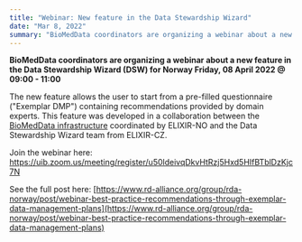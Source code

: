 ```yaml
---
title: "Webinar: New feature in the Data Stewardship Wizard"
date: "Mar 8, 2022"
summary: "BioMedData coordinators are organizing a webinar about a new feature in the Data Stewardship Wizard (DSW) for Norway Friday, 08 April 2022 @ 09:00 - 11:00"
---
```


**BioMedData coordinators are organizing a webinar about a new feature in the Data Stewardship Wizard (DSW) for Norway Friday, 08 April 2022 @ 09:00 - 11:00**

The new feature allows the user to start from a pre-filled questionnaire ("Exemplar DMP") containing recommendations provided by domain experts. This feature was developed in a collaboration between the [BioMedData infrastructure](/services/bio-med-data) coordinated by ELIXIR-NO and the Data Stewardship Wizard team from ELIXIR-CZ.

Join the webinar here: https://uib.zoom.us/meeting/register/u50ldeivqDkvHtRzj5Hxd5HIfBTblDzKjc7N

See the full post here: [https://www.rd-alliance.org/group/rda-norway/post/webinar-best-practice-recommendations-through-exemplar-data-management-plans](https://www.rd-alliance.org/group/rda-norway/post/webinar-best-practice-recommendations-through-exemplar-data-management-plans)
